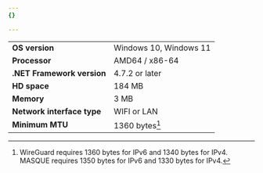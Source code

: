 ```yaml
---
{}

---
```


|                            |                                                   |
| -------------------------- | ------------------------------------------------- |
| **OS version**             | Windows 10, Windows 11                            |
| **Processor**              | AMD64 / x86-64                                    |
| **.NET Framework version** | 4.7.2 or later                                    |
| **HD space**               | 184 MB                                            |
| **Memory**                 | 3 MB                                              |
| **Network interface type**  | WIFI or LAN |
| **Minimum MTU** | 1360 bytes[^1]|

[^1]: WireGuard requires 1360 bytes for IPv6 and 1340 bytes for IPv4. MASQUE requires 1350 bytes for IPv6 and 1330 bytes for IPv4.